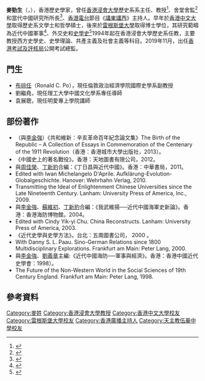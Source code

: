 {{Infobox_Officeholder
| honorific-prefix = [[教授|Professor]]
| name                = 麥勁生<br/>Ricardo Mak King-sang
| honorific-suffix = [[教授|教授]]
| image               = 麥勁生.jpg
| caption             = [[DBC數碼電台|DBC數碼電台]]×[[教育局_(香港)|教育局]][[中日甲午戰爭|中日甲午戰爭]]120周年研討會
| image_size          = 
| real_name           = 
| birth_date          = 
| place of birth      = 
| death_date          = 
| death_place         = 
| death_cause         = 
| residence           = 
| nationality         = {{CNHK}}
| ancestor            = 
| ethnicity           = [[漢族|漢族]]
| language            = 粵語、普通話、英語、德語
| education           = [[雷根斯堡大學|雷根斯堡大學]]歷史系博士
| alma_mater          = 
| occupation          = [[歷史學家|歷史學家]]
| years_active        = 
| era                 = 
| organization        = 
| parents             = 
| relatives           = 
| spouse              = 
| children            = 
| influences          = 
}}

'''麥勁生'''（{{lang-en|Ricardo Mak King-sang}}，{{bd|1959年|||}}），香港歷史學家，曾任[[香港浸會大學|香港浸會大學]]歷史系系主任、教授<ref>{{Cite web|url=http://std.stheadline.com/daily/article/detail/675453-%E6%95%99%E8%82%B2-%E6%B5%B8%E5%A4%A7%E6%AD%B7%E5%8F%B2%E8%AA%B2%E7%A8%8B%E8%9E%8D%E5%85%A5%E9%80%9A%E8%AD%98|title=浸大歷史課程融入通識|accessdate=2018-10-29|author=|date=2009-11-02|publisher=[[星島日報|星島日報]]}}</ref>、舍堂舍監<ref>{{Cite web|url=https://hk.news.appledaily.com/breaking/realtime/article/20181122/58942974|title=【粉塵爆炸】以往也有同學玩麵粉 舍監：日後會禁止|accessdate=2018-11-23|author=|date=2018-11-22|publisher=[[香港蘋果日報|香港蘋果日報]]|archive-date=2019-02-25|archive-url=https://web.archive.org/web/20190225162018/https://hk.news.appledaily.com/breaking/realtime/article/20181122/58942974|dead-url=no}}</ref>和當代中國研究所所長<ref>{{Cite web|url=http://accs.hkbu.edu.hk/zh/aboutus/03|title=香港浸會大學當代中國研究所|accessdate=2018-10-29|author=|date=|publisher=}}</ref>、[[香港電台|香港電台]]節目《[[講東講西|講東講西]]》主持人。早年於[[香港中文大學|香港中文大學]]取得歷史系文學士和哲學碩士，後來於[[雷根斯堡大學|雷根斯堡大學]]取得博士學位，其研究範疇為近代中國軍事<ref>{{Cite web|url=http://hk.crntt.com/doc/1039/0/9/6/103909699.html?coluid=195&kindid=8772&docid=103909699&mdate=0903002447|title=麥勁生語中評：日佔時期是香港的退步|accessdate=2018-10-29|author=|date=2015-09-03|publisher=[[中國評論新聞網|中國評論新聞網]]|archive-date=2019-02-25|archive-url=https://web.archive.org/web/20190225103121/http://hk.crntt.com/doc/1039/0/9/6/103909699.html?coluid=195&kindid=8772&docid=103909699&mdate=0903002447|dead-url=no}}</ref>、外交史和[[史學史|史學史]]<ref>{{Cite web|url=http://www.orangenews.hk/culture/system/2016/06/16/010035799.shtml|title=【橙專訪】麥勁生：不用武不代表不識武|accessdate=2018-10-29|author=|date=2016-06-20|publisher=[[橙新聞|橙新聞]]|archive-date=2019-02-25|archive-url=https://web.archive.org/web/20190225161858/http://www.orangenews.hk/culture/system/2016/06/16/010035799.shtml|dead-url=no}}</ref>1994年起在香港浸會大學歷史系任教，主要教授西方史學史、史學理論、共產主義及社會主義等科目。2019年11月，出任[[香港考試及評核局|香港考試及評核局]]公開考試總監。

==門生==
*[[布琮任|布琮任]]（Ronald C. Po），現任倫敦政治經濟學院國際史學系副教授
*劉繼堯，現任理工大學中國文化學系專任導師
*袁展聰，現任明愛專上學院講師

==部份著作==
*（與[[李金強|李金強]]）《共和維新：辛亥革命百年紀念論文集》The Birth of the Republic – A Collection of Essays in Commemoration of the Centenary of the 1911 Revolution（香港：香港城市大學出版社，2013）。
*《中國史上的著名戰役》。香港：天地圖書有限公司，2012。
*與[[周佳榮|周佳榮]]、[[丁新豹|丁新豹]]合編：《丁日昌與近代中國》。香港：中華書局，2011。
*Edited with Iwan Michelangelo D'Aprile. Aufklärung-Evolution-Globalgeschichte. Hanover: Wehrhahn Verlag, 2010.
*Transmitting the Ideal of Enlightenment Chinese Universities since the Late Nineteenth Century. Lanham: University Press of America, Inc., 2009.
*與[[李金強|李金強]]、[[蘇維初|蘇維初]]、[[丁新豹|丁新豹]]合編：《我武維揚──近代中國海軍史新論》。香港：香港海防博物館，2004。
*Edited with Cindy Yik-yi Chu. China Reconstructs. Lanham: University Press of America, 2003.
*《近代史學與史學方法》。台北：五南圖書公司， 2000 。
*With Danny S. L. Paau. Sino-German Relations since 1800 Multidisciplinary Explorations. Frankfurt am Main: Peter Lang, 2000.
*與[[李金強|李金強]]、[[劉義章|劉義章]]主編:《近代中國海防──軍事與經濟》。香港：香港中國近代史學會：1998）。
*The Future of the Non-Western World in the Social Sciences of 19th Century England. Frankfurt am Main: Peter Lang, 1998.

== 參考資料 ==
<references />

{{authority control}}
{{DEFAULTSORT:M}}
[[Category:麥姓|Category:麥姓]]
[[Category:香港浸會大學教授|Category:香港浸會大學教授]]
[[Category:香港中文大學校友|Category:香港中文大學校友]]
[[Category:雷根斯堡大學校友|Category:雷根斯堡大學校友]]
[[Category:香港廣播主持人|Category:香港廣播主持人]]
[[Category:天主教伍華中學校友|Category:天主教伍華中學校友]]